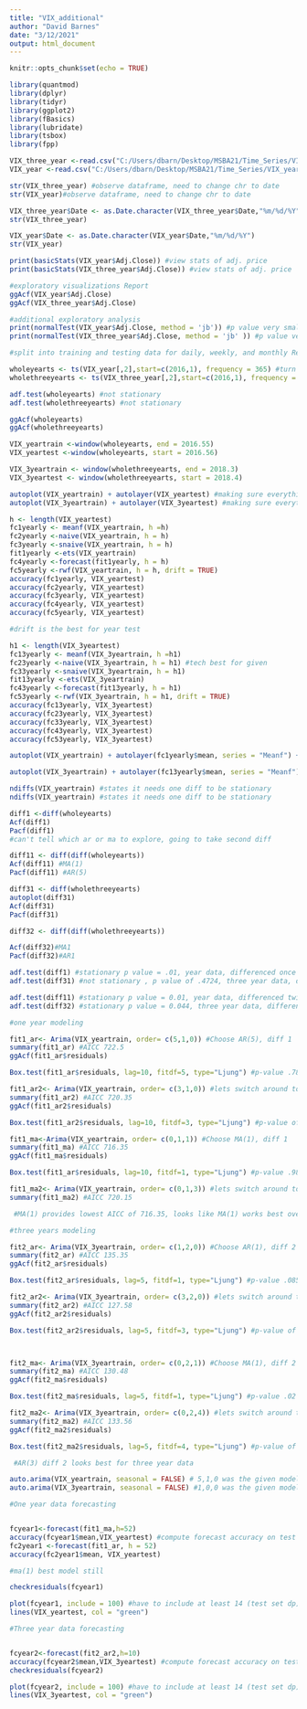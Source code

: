 ---
title: "VIX_additional"
author: "David Barnes"
date: "3/12/2021"
output: html_document
---

```{r setup, include=FALSE}
knitr::opts_chunk$set(echo = TRUE)
```

```{r}
library(quantmod)
library(dplyr)
library(tidyr)
library(ggplot2)
library(fBasics)
library(lubridate)
library(tsbox)
library(fpp)
```

```{r}
VIX_three_year <-read.csv("C:/Users/dbarn/Desktop/MSBA21/Time_Series/VIX_threeyear.csv")#1/1/2016-12/1/2018
VIX_year <-read.csv("C:/Users/dbarn/Desktop/MSBA21/Time_Series/VIX_year.csv") #1/4/2016 - 12/30/2016
```


```{r}
str(VIX_three_year) #observe dataframe, need to change chr to date
str(VIX_year)#observe dataframe, need to change chr to date

VIX_three_year$Date <- as.Date.character(VIX_three_year$Date,"%m/%d/%Y")
str(VIX_three_year)

VIX_year$Date <- as.Date.character(VIX_year$Date,"%m/%d/%Y")
str(VIX_year)
```

```{r}
print(basicStats(VIX_year$Adj.Close)) #view stats of adj. price
print(basicStats(VIX_three_year$Adj.Close)) #view stats of adj. price
```

```{r}
#exploratory visualizations Report
ggAcf(VIX_year$Adj.Close) 
ggAcf(VIX_three_year$Adj.Close)
```

```{r}
#additional exploratory analysis
print(normalTest(VIX_year$Adj.Close, method = 'jb')) #p value very small = not normally distributed
print(normalTest(VIX_three_year$Adj.Close, method = 'jb' )) #p value very small = not normally distributed
```


```{r}
#split into training and testing data for daily, weekly, and monthly Report

wholeyearts <- ts(VIX_year[,2],start=c(2016,1), frequency = 365) #turn into ts
wholethreeyearts <- ts(VIX_three_year[,2],start=c(2016,1), frequency = 12) #turn into ts

adf.test(wholeyearts) #not stationary
adf.test(wholethreeyearts) #not stationary

ggAcf(wholeyearts)
ggAcf(wholethreeyearts)

VIX_yeartrain <-window(wholeyearts, end = 2016.55)
VIX_yeartest <-window(wholeyearts, start = 2016.56)

VIX_3yeartrain <- window(wholethreeyearts, end = 2018.3)
VIX_3yeartest <- window(wholethreeyearts, start = 2018.4)

autoplot(VIX_yeartrain) + autolayer(VIX_yeartest) #making sure everything is fine
autoplot(VIX_3yeartrain) + autolayer(VIX_3yeartest) #making sure everything is fine
```

```{r}
h <- length(VIX_yeartest)
fc1yearly <- meanf(VIX_yeartrain, h =h)
fc2yearly <-naive(VIX_yeartrain, h = h)
fc3yearly <-snaive(VIX_yeartrain, h = h)
fit1yearly <-ets(VIX_yeartrain)
fc4yearly <-forecast(fit1yearly, h = h)
fc5yearly <-rwf(VIX_yeartrain, h = h, drift = TRUE)
accuracy(fc1yearly, VIX_yeartest)
accuracy(fc2yearly, VIX_yeartest)
accuracy(fc3yearly, VIX_yeartest)
accuracy(fc4yearly, VIX_yeartest)
accuracy(fc5yearly, VIX_yeartest)

#drift is the best for year test

h1 <- length(VIX_3yeartest)
fc13yearly <- meanf(VIX_3yeartrain, h =h1)
fc23yearly <-naive(VIX_3yeartrain, h = h1) #tech best for given
fc33yearly <-snaive(VIX_3yeartrain, h = h1)
fit13yearly <-ets(VIX_3yeartrain)
fc43yearly <-forecast(fit13yearly, h = h1)
fc53yearly <-rwf(VIX_3yeartrain, h = h1, drift = TRUE)
accuracy(fc13yearly, VIX_3yeartest)
accuracy(fc23yearly, VIX_3yeartest)
accuracy(fc33yearly, VIX_3yeartest)
accuracy(fc43yearly, VIX_3yeartest)
accuracy(fc53yearly, VIX_3yeartest)

autoplot(VIX_yeartrain) + autolayer(fc1yearly$mean, series = "Meanf") + autolayer(fc2yearly$mean, series = "Naive") + autolayer(fc3yearly$mean, series = "Seasonal Naive") + autolayer(fc4yearly$mean, series = "ets") + autolayer(fc5yearly$mean, series = "Drift") + autolayer(VIX_yeartest, series = "Actual") #benchmarks

autoplot(VIX_3yeartrain) + autolayer(fc13yearly$mean, series = "Meanf") + autolayer(fc23yearly$mean, series = "Naive") + autolayer(fc33yearly$mean, series = "Seasonal Naive") + autolayer(fc43yearly$mean, series = "ets") +autolayer(fc53yearly$mean, series = "Drift") + autolayer(VIX_3yeartest, series = "Actual") #benchmarks
```
```{r}
ndiffs(VIX_yeartrain) #states it needs one diff to be stationary
ndiffs(VIX_yeartrain) #states it needs one diff to be stationary
```

```{r}
diff1 <-diff(wholeyearts)
Acf(diff1)
Pacf(diff1)
#can't tell which ar or ma to explore, going to take second diff

diff11 <- diff(diff(wholeyearts))
Acf(diff11) #MA(1)
Pacf(diff11) #AR(5)

diff31 <- diff(wholethreeyearts)
autoplot(diff31)
Acf(diff31)
Pacf(diff31)

diff32 <- diff(diff(wholethreeyearts))

Acf(diff32)#MA1
Pacf(diff32)#AR1

adf.test(diff1) #stationary p value = .01, year data, differenced once
adf.test(diff31) #not stationary , p value of .4724, three year data, differenced once

adf.test(diff11) #stationary p value = 0.01, year data, differenced twice
adf.test(diff32) #stationary p value = 0.044, three year data, differenced twice

```

```{r}

#one year modeling

fit1_ar<- Arima(VIX_yeartrain, order= c(5,1,0)) #Choose AR(5), diff 1
summary(fit1_ar) #AICC 722.5
ggAcf(fit1_ar$residuals)

Box.test(fit1_ar$residuals, lag=10, fitdf=5, type="Ljung") #p-value .7821

fit1_ar2<- Arima(VIX_yeartrain, order= c(3,1,0)) #lets switch around to see if we can get lower aicc
summary(fit1_ar2) #AICC 720.35
ggAcf(fit1_ar2$residuals)

Box.test(fit1_ar2$residuals, lag=10, fitdf=3, type="Ljung") #p-value of .7479, going with this model as lowest AICC and resid still good. Let's test MA

fit1_ma<-Arima(VIX_yeartrain, order= c(0,1,1)) #Choose MA(1), diff 1
summary(fit1_ma) #AICC 716.35
ggAcf(fit1_ma$residuals)

Box.test(fit1_ar$residuals, lag=10, fitdf=1, type="Ljung") #p-value .9819

fit1_ma2<- Arima(VIX_yeartrain, order= c(0,1,3)) #lets switch around to see if we can get lower aicc
summary(fit1_ma2) #AICC 720.15

 #MA(1) provides lowest AICC of 716.35, looks like MA(1) works best overall.
```


```{r}
#three years modeling

fit2_ar<- Arima(VIX_3yeartrain, order= c(1,2,0)) #Choose AR(1), diff 2
summary(fit2_ar) #AICC 135.35
ggAcf(fit2_ar$residuals)

Box.test(fit2_ar$residuals, lag=5, fitdf=1, type="Ljung") #p-value .0851 != good

fit2_ar2<- Arima(VIX_3yeartrain, order= c(3,2,0)) #lets switch around to see if we can residual goal
summary(fit2_ar2) #AICC 127.58
ggAcf(fit2_ar2$residuals)

Box.test(fit2_ar2$residuals, lag=5, fitdf=3, type="Ljung") #p-value of .1941, going with this model as lowest AICC and resid good. Let's test MA



fit2_ma<- Arima(VIX_3yeartrain, order= c(0,2,1)) #Choose MA(1), diff 2
summary(fit2_ma) #AICC 130.48
ggAcf(fit2_ma$residuals)

Box.test(fit2_ma$residuals, lag=5, fitdf=1, type="Ljung") #p-value .02 != good

fit2_ma2<- Arima(VIX_3yeartrain, order= c(0,2,4)) #lets switch around to see if we can residual goal
summary(fit2_ma2) #AICC 133.56
ggAcf(fit2_ma2$residuals)

Box.test(fit2_ma2$residuals, lag=5, fitdf=4, type="Ljung") #p-value of .18, MA(3)

 #AR(3) diff 2 looks best for three year data

```

```{r}
auto.arima(VIX_yeartrain, seasonal = FALSE) # 5,1,0 was the given model for auto.arima. This was one of our options. However, MA(1) has lower AICC
auto.arima(VIX_3yeartrain, seasonal = FALSE) #1,0,0 was the given model for auto.arima. This was one of our options. However, AR(3) has lowest.
```

```{r}
#One year data forecasting


fcyear1<-forecast(fit1_ma,h=52)
accuracy(fcyear1$mean,VIX_yeartest) #compute forecast accuracy on test set for fc3
fc2year1 <-forecast(fit1_ar, h = 52)
accuracy(fc2year1$mean, VIX_yeartest)

#ma(1) best model still

checkresiduals(fcyear1)

```

```{r}
plot(fcyear1, include = 100) #have to include at least 14 (test set dp)
lines(VIX_yeartest, col = "green")
```


```{r}
#Three year data forecasting


fcyear2<-forecast(fit2_ar2,h=10)
accuracy(fcyear2$mean,VIX_3yeartest) #compute forecast accuracy on test set for fc3
checkresiduals(fcyear2)
```
```{r}
plot(fcyear2, include = 100) #have to include at least 14 (test set dp)
lines(VIX_3yeartest, col = "green")
```

